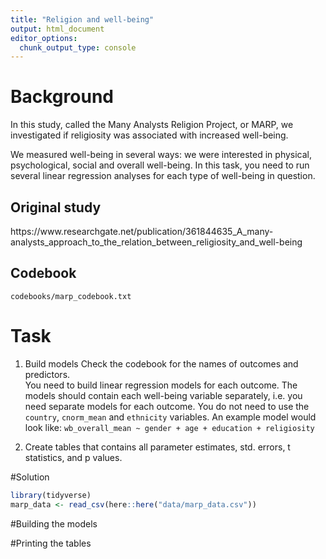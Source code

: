 ---
title: "Religion and well-being"
output: html_document
editor_options: 
  chunk_output_type: console
---

# Background
In this study, called the Many Analysts Religion Project, or MARP, we investigated if religiosity was associated with increased well-being. 

We measured well-being in several ways: we were interested in physical, psychological, social and overall well-being. In this task, you need to run several linear regression analyses for each type of well-being in question.

## Original study
https://www.researchgate.net/publication/361844635_A_many-analysts_approach_to_the_relation_between_religiosity_and_well-being

## Codebook
`codebooks/marp_codebook.txt`

# Task

1) Build models
Check the codebook for the names of outcomes and predictors.  
You need to build linear regression models for each outcome. The models should contain each well-being variable separately, i.e. you need separate models for each outcome. You do not need to use the `country`, `cnorm_mean` and `ethnicity` variables.
An example model would look like: `wb_overall_mean ~ gender + age + education + religiosity`

2) Create tables that contains all parameter estimates, std. errors, t statistics, and p values.


#Solution
```{r setup}
library(tidyverse)
marp_data <- read_csv(here::here("data/marp_data.csv"))
```

#Building the models


#Printing the tables